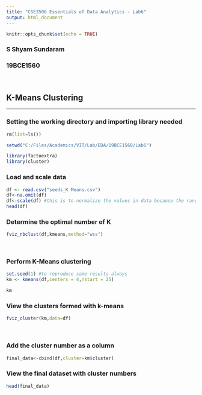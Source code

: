 ```yaml
---
title: "CSE3506 Essentials of Data Analytics - Lab6"
output: html_document
---
```


```r
knitr::opts_chunk$set(echo = TRUE)
```

### S Shyam Sundaram
### 19BCE1560
<br>

## K-Means Clustering
<hr/>
### Setting the working directory and importing library needed

```r
rm(list=ls())

setwd("C:/Files/Academics/VIT/Lab/EDA/19BCE1560/Lab6")

library(factoextra)
library(cluster)
```
### Load and scale data
```r
df <- read.csv("seeds_K Means.csv")
df<-na.omit(df)
df<-scale(df) #this is to normalize the values in data because the range of values is not distributed evenly
head(df)
```
### Determine the optimal number of K
```r
fviz_nbclust(df,kmeans,method="wss")
```
<br>

### Perform K-Means clustering
```r
set.seed(1) #to reproduce same results always
km <- kmeans(df,centers = 4,nstart = 25)

km
```
### View the clusters formed with k-means
```r
fviz_cluster(km,data=df)
```
<br>

### Add the cluster number as a column
```r
final_data<-cbind(df,cluster=km$cluster)
```
### View the final dataset with cluster numbers
```r
head(final_data)
```
